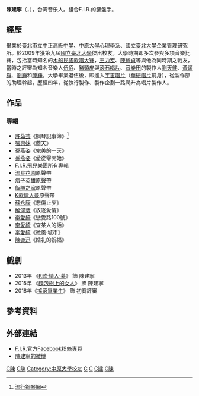 {{blpsources|time=2020-04-17}}
{{藝人
| 姓名     = 陳建寧
| 類型     = 製作人
| 圖片     = 2006TaipeiCarFreeDay F.I.R.jpg
| 圖片尺寸 = 
| 圖片簡介 = 陳建寧為本照片最右者，2006年
| 原名     = 
| 外文名   = 
| 外文     = 
| 羅馬拼音 = Chen Chien-Ning
| 英文名   = Ian
| 綽號     = 
| 其他藝名 = 
| 國籍     = {{ROC}}
| 民族     = 
| 籍貫     = 
| 出生日期 = {{birth_date_and_age|1971|10|28}}
| 出生地點 = {{TWN}}[[臺北市|臺北市]]
| 逝世日期 = 
| 逝世地點 = 
| 職業     = 唱片製作人
| 語言     = 
| 教育程度 = [[中原大學|中原大學]]心理學系[[學士|學士]]<BR>[[國立台北大學|國立台北大學]]企業管理研究所[[碩士|碩士]]
| 配偶= 謝宥慧
| 音樂類型 = 
| 演奏樂器 = [[電子琴|電子琴]]、[[吉他|吉他]]
| 出身地   = 
| 出道作   = 
| 出道日期 = 2004年
| 代表作   = 
| 活躍年代 = 2004年 -至今
| 唱片公司 = [[華納唱片_(台灣)|華納音樂]](2004–2014)<br>[[華研國際音樂|華研國際音樂]](2015–)
| 經紀公司 =無限延伸音樂
| 網站     = [https://web.archive.org/web/20110723125657/http://www.fir-club.net/ F.I.R.飛兒樂團 國際官方網站]
| 相關團體 = [[F.I.R.飛兒樂團|F.I.R.飛兒樂團]]
| 獎項     = 
| IMDb    = 
}}
'''陳建寧'''（'''{{lang|en|Ian Chen}}'''，{{bd|1971年|10月28日|catIdx=C陳}}），台湾音乐人。組合F.I.R.的鍵盤手。

== 經歷 ==
畢業於[[臺北市立中正高級中學|臺北市立中正高級中學]]、[[中原大學|中原大學]]心理學系、[[國立臺北大學|國立臺北大學]]企業管理研究所。於2009年獲第九屆[[國立臺北大學|國立臺北大學]]傑出校友。大學時期即多次參與多項音樂比賽，包括當時知名的[[木船民謠歌唱大賽|木船民謠歌唱大賽]]，[[王力宏|王力宏]]、[[陳綺貞|陳綺貞]]等與他為同時期之戰友，當時之評審為知名音樂人[[伍佰|伍佰]]、[[豬頭皮|豬頭皮]]與[[滾石唱片|滾石唱片]]、[[音樂田|音樂田]]的製作人[[劉天健|劉天健]]、[[黃頌舜|黃頌舜]]、[[劉錚|劉錚]]和[[陳錚|陳錚]]。大學畢業退伍後，即進入[[宇宙唱片|宇宙唱片]]（[[華研唱片|華研唱片]]前身），從製作部的助理幹起，歷經四年，從執行製作、製作企劃一路爬升為唱片製作人。

==作品==
===專輯===
*[[許茹芸|許茹芸]]《鋼琴記事簿》<ref>[http://www.popiano.org/big5/music/soft/26.htm 流行鋼琴網]</ref>
*[[張惠妹|張惠妹]]《藍天》
*[[孫燕姿|孫燕姿]]《完美的一天》
*[[孫燕姿|孫燕姿]]《愛從零開始》
*[[F.I.R.飛兒樂團|F.I.R.飛兒樂團]]所有專輯
*[[流星花園|流星花園]]原聲帶
*[[痞子英雄|痞子英雄]]原聲帶
*[[飯糰之家|飯糰之家]]原聲帶
*[[K歌情人夢|K歌情人夢]]原聲帶
*[[蘇永康|蘇永康]]《悲傷止步》
*[[解偉苓|解偉苓]]《放逐愛情》
*[[李愛綺|李愛綺]]《戀愛路100號》
*[[李愛綺|李愛綺]]《查某人的話》
*[[李愛綺|李愛綺]]《微風·城市》
*[[陳奕迅|陳奕迅]]《婚礼的祝福》

==戲劇==
*2013年 《[[K歌·情人·夢|K歌·情人·夢]]》 飾 陳建寧
*2015年 《[[麵包樹上的女人|麵包樹上的女人]]》 飾 陳建寧
*2018年《[[搖滾畢業生|搖滾畢業生]]》 飾 初賽評審

==參考資料==
{{Reflist}}

==外部連結==
*[http://www.facebook.com/firband   F.I.R.官方Facebook粉絲專頁]
*[http://weibo.com/IanChenFIR 陳建寧的微博]

{{華研國際音樂}}
{{F.I.R.飛兒樂團}}
{{Golden-Melody-Newcomer}}
{{Portal bar|人物|台灣|音樂}}
[[Category:台灣作詞家|C陳]]
[[Category:台灣作曲家|C陳]]
[[Category:中原大學校友|Category:中原大學校友]]
[[Category:國立臺北大學校友|C]]
[[Category:臺北市立中正高級中學校友|C]]
[[Category:陳姓|C建]]
[[Category:金旋獎得主|C陳]]
